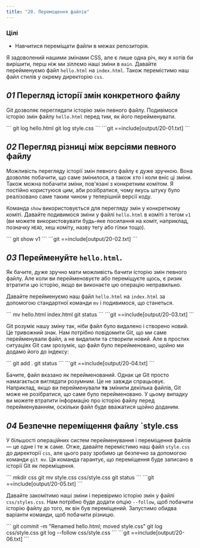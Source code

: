 ```yaml
---
title: "20. Переміщення файлів"
---
```


### Цілі

- Навчитися переміщати файли в межах репозиторія.

Я задоволений нашими змінами CSS, але є лише одна річ, яку я хотів би вирішити, перш ніж ми зіллємо наші зміни в `main`. Давайте перейменуємо файл `hello.html` на `index.html`. Також перемістимо наш файл стилів у окрему директорію `css`.

## _01_ Перегляд історії змін конкретного файлу

Git дозволяє переглядати історію змін певного файлу. Подивімося історію змін файлу `hello.html` перед тим, як його перейменувати.

<Run>
```
git log hello.html
git log style.css
```
</Run>

<Output>
```git
==include[output/20-01.txt]
```
</Output>

## _02_ Перегляд різниці між версіями певного файлу

Можливість перегляду історії змін певного файлу є дуже зручною. Вона дозволяє побачити, що саме змінилося, а також хто і коли вніс ці зміни. Також можна побачити зміни, пов'язані з конкретним комітом. Я постійно користуюся цим, аби розібратися, чому якусь штуку було реалізовано саме таким чином у теперішній версії коду.

Команда `show` використовується для перегляду змін у конкретному коміті. Давайте подивимося зміни у файлі `hello.html` в коміті з тегом `v1` (ви можете використовувати будь-яке посилання на коміт, наприклад, позначку `HEAD`, хеш коміту, назву тегу або гілки тощо).

<Run>
```
git show v1
```
</Run>

<Output>
```git
==include[output/20-02.txt]
```
</Output>

## _03_ Перейменуйте `hello.html`.

Як бачите, дуже зручно мати можливість бачити історію змін певного файлу. Але коли ви перейменовуєте або переміщуєте щось, є ризик втратити цю історію, якщо ви виконаєте цю операцію неправильно.

Давайте перейменуємо наш файл `hello.html` на `index.html` за допомогою стандартної команди `mv` і подивимося, що станеться.

<Run>
```
mv hello.html index.html
git status
```
</Run>

<Output>
```git
==include[output/20-03.txt]
```
</Output>

Git розуміє нашу зміну так, ніби файл було видалено і створено новий. Це тривожний знак. Нам потрібно повідомити Git, що ми саме перейменували файл, а не видалили та створили новий. Але в простих ситуаціях Git сам зрозуміє, що файл було перейменовано, щойно ми додамо його до індексу:

<Run>
```
git add .
git status
```
</Run>

<Output>
```git
==include[output/20-04.txt]
```
</Output>

Бачите, файл вказано як перейменований. Однак це Git просто намагається виглядати розумним. Це не завжди спрацьовує. Наприклад, якщо ви перейменували **та** змінили декілька файлів, Git може не розібратися, що саме було перейменовано. У цьому випадку ви можете втратити інформацію про історію файлу перед перейменуванням, оскільки файл буде вважатися щойно доданим.


## _04_ Безпечне переміщення файлу `style.css

У більшості операційних систем перейменування і переміщення файлів — це одне і те ж саме. Отже, давайте перемістимо наш файл `style.css` до директорії `css`, але цього разу зробимо це безпечно за допомогою команди `git mv`. Ця команда гарантує, що переміщення буде записано в історії Git як переміщення.

<Run>
```
mkdir css
git mv style.css css/style.css
git status
```
</Run>

<Output>
```git
==include[output/20-05.txt]
```
</Output>

Давайте закомітимо наші зміни і перевіримо історію змін у файлі `css/styles.css`. Нам потрібно буде додати опцію `--follow`, щоб побачити історію файлу до того, як він був переміщений. Запустимо обидва варіанти команди, щоб побачити різницю.

<Run>
```
git commit -m "Renamed hello.html; moved style.css"
git log css/style.css
git log --follow css/style.css
```
</Run>

<Output>
```git
==include[output/20-06.txt]
```
</Output>